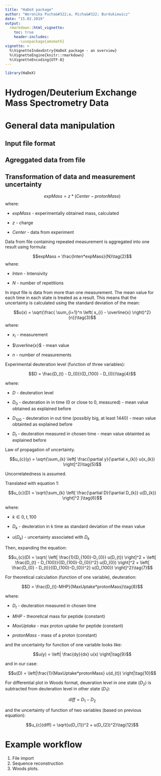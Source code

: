 ```yaml
---
title: "HaDeX package"
author: "Weronika Pucha&#322;a, Micha&#322; Burdukiewicz"
date: "15.02.2019"
output: 
  rmarkdown::html_vignette:
    toc: true
    header-includes:
      -\usepackage{amsmath}
vignette: >
  %\VignetteIndexEntry{HaDeX package - an overview}
  %\VignetteEngine{knitr::rmarkdown}
  %\VignetteEncoding{UTF-8}
---
```


```r
library(HaDeX)
```

# Hydrogen/Deuterium Exchange Mass Spectrometry Data 

# General data manipulation

## Input file format 

## Agreggated data from file


## Transformation of data and measurement uncertainty

$$expMass = z*(Center-protonMass)\tag{1}$$
where:

- $expMass$ - experimentally obtained mass, calculated

- $z$ - charge

- $Center$ - data from experiment

Data from file containing repeated measurement is aggregated into one result using formula: 

$$expMass = \frac{Inten*expMass}{N}\tag{2}$$
where:

- $Inten$ - Intensivity

- $N$ - number of repetitions

In input file is data from more than one measurement. The mean value for each time in each state is treated as a result. This means that the uncertainty is calculated using the standard deviation of the mean:

$$u(x) = \sqrt{\frac{ \sum_{i=1}^n \left( x_{i} - \overline{x} \right)^2}{n}}\tag{3}$$
where:

- $x_{i}$ - measurement
 
- $\overline{x}$ - mean value

- $n$ - number of measurements

Experimental deuteration level (function of three variables):

$$D = \frac{D_{t} - D_{0}}{D_{100} - D_{0}}\tag{4}$$

where:

- $D$ - deuteration level

- $D_{0}$ - deuteration in in time (0 or close to 0, measured) - mean value obtained as explained before

- $D_{100}$ - deuteration in out time (possibly big, at least 1440) - mean value obtainted as explained before

- $D_{t}$ - deuteration measured in chosen time - mean value obtainted as explained before


Law of propagation of uncertainty.

$$u_{c}(y) = \sqrt{\sum_{k} \left[ \frac{\partial y}{\partial x_{k}} u(x_{k}) \right]^2}\tag{5}$$


Uncorrelatedness is assumed.

Translated with equation 1:

$$u_{c}(D) = \sqrt{\sum_{k} \left[ \frac{\partial D}{\partial D_{k}} u(D_{k}) \right]^2 }\tag{6}$$

where:

- $k \in {0, t, 100}$

- $D_{k}$ - deuteration in k time as standard deviation of the mean value 

- $u(D_{k})$ - uncertainty associated with $D_{k}$

Then, expanding the equation:

$$u_{c}(D) = \sqrt{ \left[ \frac{1}{D_{100}-D_{0}} u(D_{t}) \right]^2 + \left[ \frac{D_{t} - D_{100}}{(D_{100}-D_{0})^2} u(D_{0}) \right]^2 + \left[ \frac{D_{0} - D_{t}}{(D_{100}-D_{0})^2} u(D_{100}) \right]^2}\tag{7}$$

For theoretical calculation (function of one variable), deuteration:

$$D = \frac{D_{t}-MHP}{MaxUptake*protonMass}\tag{8}$$

where:

- $D_{t}$ - deuteration measured in chosen time

- $MHP$ - theoretical mass for peptide (constant)

- $MaxUptake$ - max proton uptake for peptide (constant)

- $protonMass$ - mass of a proton (constant)

and the uncertainty for function of one variable looks like:

$$u(y) = \left| \frac{dy}{dx} u(x) \right|\tag{9}$$

and in our case:

$$u(D) = \left|\frac{1}{MaxUptake*protonMass} u(d_{t}) \right|\tag{10}$$

For differential plot in Woods format, deueration level in one state $(D_{2})$ is subtracted from deuteration level in other state $(D_{1})$:

$$diff = D_{1} - D_{2}\tag{11}$$

and the uncertainty of function of two variables (based on previous equation):

$$u_{c}(diff) = \sqrt{u(D_{1})^2 + u(D_{2})^2}\tag{12}$$

# Example workflow

1. File import
2. Sequence reconstruction
3. Woods plots.

